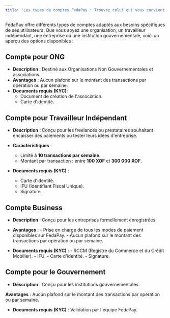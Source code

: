```yaml
---
title: 'Les types de comptes FedaPay : Trouvez celui qui vous convient'
---
```


FedaPay offre différents types de comptes adaptés aux besoins spécifiques de ses utilisateurs. Que vous soyez une organisation, un travailleur indépendant, une entreprise ou une institution gouvernementale, voici un aperçu des options disponibles :

## Compte pour ONG

- **Description** : Destiné aux Organisations Non Gouvernementales et associations.
- **Avantages** : Aucun plafond sur le montant des transactions par opération ou par semaine.
- **Documents requis (KYC)**:
    - Document de création de l'association.
    - Carte d'identité.

## Compte pour Travailleur Indépendant

- **Description** : Conçu pour les freelances ou prestataires souhaitant encaisser des paiements ou tester leurs idées d'entreprise.

- **Caractéristiques** :

    - Limité à **10 transactions par semaine**.
    - Montant par transaction : entre **100 XOF** et **300 000 XOF**.
  
- **Documents requis (KYC)** :
    - Carte d'identité.
    - IFU (Identifiant Fiscal Unique).
    - Signature.

## Compte Business

- **Description** : Conçu pour les entreprises formellement enregistrées.

- **Avantages** :
      - Prise en charge de tous les modes de paiement disponibles sur FedaPay.
      - Aucun plafond sur le montant des transactions par opération ou par semaine.
      
- **Documents requis (KYC)** :
      - RCCM (Registre du Commerce et du Crédit Mobilier).
      - IFU.
      - Carte d'identité.
      - Signature.

## Compte pour le Gouvernement

- **Description** : Conçu pour les institutions gouvernementales.

**Avantages** : Aucun plafond sur le montant des transactions par opération ou par semaine.

- **Documents requis (KYC)** : Validation par l'équipe FedaPay.
